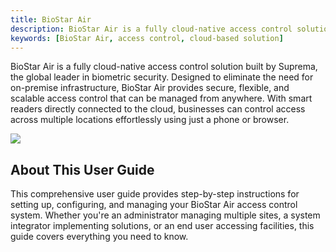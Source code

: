 ```yaml
---
title: BioStar Air
description: BioStar Air is a fully cloud-native access control solution built by Suprema, the global leader in biometric security.
keywords: [BioStar Air, access control, cloud-based solution]
---
```


BioStar Air is a fully cloud-native access control solution built by Suprema, the global leader in biometric security. Designed to eliminate the need for on-premise infrastructure, BioStar Air provides secure, flexible, and scalable access control that can be managed from anywhere. With smart readers directly connected to the cloud, businesses can control access across multiple locations effortlessly using just a phone or browser.

<Image src='/img/air/air-main-cover-image.png' alone />

## About This User Guide

This comprehensive user guide provides step-by-step instructions for setting up, configuring, and managing your BioStar Air access control system. Whether you're an administrator managing multiple sites, a system integrator implementing solutions, or an end user accessing facilities, this guide covers everything you need to know.

<Overview all />